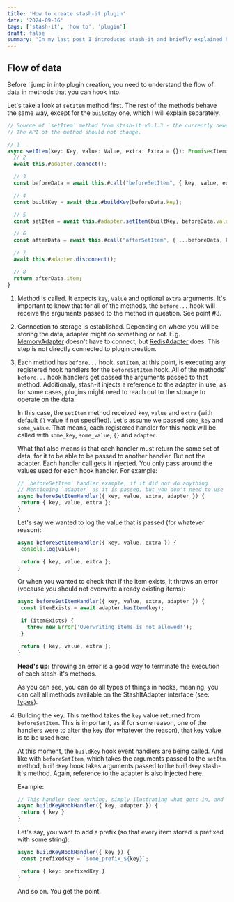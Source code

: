 ```yaml
---
title: 'How to create stash-it plugin'
date: '2024-09-16'
tags: ['stash-it', 'how to', 'plugin']
draft: false
summary: "In my last post I introduced stash-it and briefly explained how it works. Now it's time to build a plugin for it."
---
```


## Flow of data

Before I jump in into plugin creation, you need to understand the flow of data in methods
that you can hook into.

Let's take a look at `setItem` method first. The rest of the methods behave the same way, except for the `buildKey` one,
which I will explain separately.

```ts
// Source of `setItem` method from stash-it v0.1.3 - the currently newest available
// The API of the method should not change.

// 1
async setItem(key: Key, value: Value, extra: Extra = {}): Promise<Item> {
  // 2
  await this.#adapter.connect();

  // 3
  const beforeData = await this.#call("beforeSetItem", { key, value, extra });

  // 4
  const builtKey = await this.#buildKey(beforeData.key);

  // 5
  const setItem = await this.#adapter.setItem(builtKey, beforeData.value, beforeData.extra);

  // 6
  const afterData = await this.#call("afterSetItem", { ...beforeData, key: builtKey, item: setItem });

  // 7
  await this.#adapter.disconnect();

  // 8
  return afterData.item;
}
```

1. Method is called. It expects `key`, `value` and optional `extra` arguments.
   It's important to know that for all of the methods, the `before...` hook will receive
   the arguments passed to the method in question. See point #3.

1. Connection to storage is established. Depending on where you will be storing the data, adapter might do
   something or not. E.g. [MemoryAdapter](https://jsr.io/@stash-it/memory-adapter) doesn't have to connect,
   but [RedisAdapter](https://jsr.io/@stash-it/redis-adapter) does.
   This step is not directly connected to plugin creation.

1. Each method has `before...` hook. `setItem`, at this point, is executing any registered hook handlers
   for the `beforeSetItem` hook. All of the methods' `before...` hook handlers get passed the arguments
   passed to that method. Additionaly, stash-it injects a reference to the adapter in use, as for some cases,
   plugins might need to reach out to the storage to operate on the data.

   In this case, the `setItem` method received `key`, `value` and `extra` (with default `{}` value if not
   specified). Let's assume we passed `some_key` and `some_value`. That means, each registered handler
   for this hook will be called with `some_key`, `some_value`, `{}` and `adapter`.

   What that also means is that each handler must return the same set of data, for it to be able to be
   passed to another handler. But not the adapter. Each handler call gets it injected. You only pass around
   the values used for each hook handler. For example:

   ```ts
   // `beforeSetItem` handler example, if it did not do anything
   // Mentioning `adapter` as it is passed, but you don't need to use it, not pass it further.
   async beforeSetItemHandler({ key, value, extra, adapter }) {
    return { key, value, extra };
   }
   ```

   Let's say we wanted to log the value that is passed (for whatever reason):

   ```ts
   async beforeSetItemHandler({ key, value, extra }) {
    console.log(value);

    return { key, value, extra };
   }
   ```

   Or when you wanted to check that if the item exists, it throws an error (vecause you should
   not overwrite already existing items):

   ```ts
   async beforeSetItemHandler({ key, value, extra, adapter }) {
    const itemExists = await adapter.hasItem(key);

    if (itemExists) {
      throw new Error('Overwriting items is not allowed!');
    }

    return { key, value, extra };
   }
   ```

   <aside className="rounded bg-gray-50 px-5 py-0.5 dark:bg-gray-800">
     <strong>Head's up:</strong> throwing an error is a good way to terminate the execution of each
     stash-it's methods.
   </aside>

   As you can see, you can do all types of things in hooks, meaning, you can call all
   methods available on the StashItAdapter interface (see: [types](https://github.com/smolak/stash-it/blob/main/packages/core/src/types.ts)).

1. Building the key. This method takes the `key` value returned from `beforeSetItem`. This is important,
   as if for some reason, one of the handlers were to alter the key (for whatever the reason), that key
   value is to be used here.

   At this moment, the `buildKey` hook event handlers are being called. And like with `beforeSetItem`,
   which takes the arguments passed to the `setItm` method, `buildKey` hook takes arguments passed to
   the `buildKey` stash-it's method. Again, reference to the adapter is also injected here.

   Example:

   ```ts
   // This handler does nothing, simply ilustrating what gets in, and what is expected out.
   async buildKeyHookHandler({ key, adapter }) {
    return { key }
   }
   ```

   Let's say, you want to add a prefix (so that every item stored is prefixed with some string):

   ```ts
   async buildKeyHookHandler({ key }) {
    const prefixedKey = `some_prefix_${key}`;

    return { key: prefixedKey }
   }
   ```

   And so on. You get the point.
